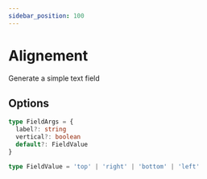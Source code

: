 ```yaml
---
sidebar_position: 100
---
```


# Alignement

Generate a simple text field

## Options

```ts
type FieldArgs = {
  label?: string
  vertical?: boolean
  default?: FieldValue
}

type FieldValue = 'top' | 'right' | 'bottom' | 'left'
```
